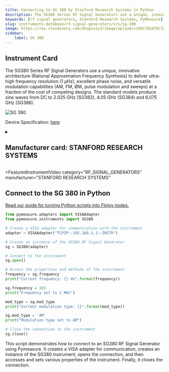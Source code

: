 ```yaml
---
title: Connecting to SG 380 by Stanford Research Systems in Python
description: The SG380 Series RF Signal Generators use a unique, innovative architecture (Rational Approximation Frequency Synthesis) to deliver ultra-high frequency resolution (1 µHz), excellent phase noise, and versatile modulation capabilities (AM, FM, ØM, pulse modulation and sweeps) at a fraction of the cost of competing designs. The standard models produce sine waves from DC to 2.025 GHz (SG382), 4.05 GHz (SG384) and 6.075 GHz (SG386).
keywords: [rf signal generators, Stanford Research Systems, PyMeasure] 
slug: instruments-database/rf-signal-generators/srs/sg-380 
image: https://res.cloudinary.com/dhopxs1y3/image/upload/v1691782478/Instruments/RF%20Signal%20Generator/SG-380/SG-380.jpg
sidebar:
    label: SG 380 
---
```



## Instrument Card

The SG380 Series RF Signal Generators use a unique, innovative architecture (Rational Approximation Frequency Synthesis) to deliver ultra-high frequency resolution (1 µHz), excellent phase noise, and versatile modulation capabilities (AM, FM, ØM, pulse modulation and sweeps) at a fraction of the cost of competing designs. The standard models produce sine waves from DC to 2.025 GHz (SG382), 4.05 GHz (SG384) and 6.075 GHz (SG386).

![SG 380](https://res.cloudinary.com/dhopxs1y3/image/upload/v1691782478/Instruments/RF%20Signal%20Generator/SG-380/SG-380.jpg)

Device Specification: [here](https://www.thinksrs.com/downloads/pdfs/catalog/SG380c.pdf)

<details style={{ marginTop: "15px"}}>
<summary><h2 style={{display:'inline'}}>Manufacturer card: STANFORD RESEARCH SYSTEMS</h2></summary>

![STANFORD RESEARCH SYSTEMS](https://res.cloudinary.com/dhopxs1y3/image/upload/v1692806206/Instruments/Vendor%20Logos/Stanford_Research.png)

Stanford Research Systems is a maker of general test and measurement instruments. The company was founded in 1980, is privately held, and is not affiliated with Stanford University. Stanford Research Systems manufactures all of their products at their Sunnyvale, California facility.

- Headquarters: Sunnyvale, California
- Yearly Revenue (millions, USD): 24.9
- Vendor Website: [here](https://www.thinksrs.com/index.html)

</details>


<FeaturedInstrumentVideo
  category="RF_SIGNAL_GENERATORS"
  manufacturer="STANFORD RESEARCH SYSTEMS"
></FeaturedInstrumentVideo>

## Connect to the SG 380 in Python

[Read our guide for turning Python scripts into Flojoy nodes.](https://docs.flojoy.ai/contribution/blocks/custom-flojoy-block/)


<Tabs>

<TabItem value="Flojoy" label="Flojoy" className="flojoy-instrument-tabs">

<NodeCardCollection category='RF_SIGNAL_GENERATORS' manufacturer='STANFORD'></NodeCardCollection>

</TabItem>
<TabItem value="PyMeasure" label="PyMeasure">

```python
from pymeasure.adapters import VISAAdapter
from pymeasure.instruments import SG380

# Create a VISA adapter for communication with the instrument
adapter = VISAAdapter("TCPIP::192.168.1.1::INSTR")

# Create an instance of the SG380 RF Signal Generator
sg = SG380(adapter)

# Connect to the instrument
sg.open()

# Access the properties and methods of the instrument
frequency = sg.frequency
print("Current frequency: {} Hz".format(frequency))

sg.frequency = 1E6
print("Frequency set to 1 MHz")

mod_type = sg.mod_type
print("Current modulation type: {}".format(mod_type))

sg.mod_type = 'AM'
print("Modulation type set to AM")

# Close the connection to the instrument
sg.close()
```

This script demonstrates how to connect to an SG380 RF Signal Generator using Pymeasure. It creates a VISA adapter for communication, creates an instance of the SG380 instrument, opens the connection, and then accesses and sets various properties of the instrument. Finally, it closes the connection.

</TabItem>
</Tabs>